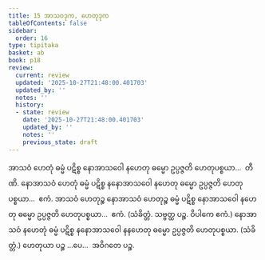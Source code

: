```yaml
---
title: 15 အာသဝဒုက, ဟေတုဒုက
tableOfContents: false
sidebar:
  order: 16
type: tipitaka
basket: ab
book: p18
review:
  current: review
  updated: '2025-10-27T21:48:00.401703'
  updated_by: ''
  notes: ''
  history:
  - state: review
    date: '2025-10-27T21:48:00.401703'
    updated_by: ''
    notes: ''
    previous_state: draft
---
```



<ReviewStatus review={frontmatter.review} showDetails={true} />

<HypothesisAnnotation frontmatter={frontmatter} />

<DynamicBreadcrumb />

<Division number="53" book="p18" e="ch" v="40" p="317">

<Paragraph number="123" book="p18">
အာသဝံ ဟေတုံ ဓမ္မံ ပဋိစ္စ နောအာသဝေါ နဟေတု ဓမ္မော ဥပ္ပဇ္ဇတိ ဟေတုပစ္စယာ…  တီဏိ.
</Paragraph>

<Paragraph number="124" book="p18">
နောအာသဝံ ဟေတုံ ဓမ္မံ ပဋိစ္စ နနောအာသဝေါ နဟေတု ဓမ္မော ဥပ္ပဇ္ဇတိ ဟေတုပစ္စယာ…  ဧကံ.
</Paragraph>

<Paragraph number="125" book="p18">
အာသဝံ ဟေတုဉ္စ နောအာသဝံ ဟေတုဉ္စ ဓမ္မံ ပဋိစ္စ နောအာသဝေါ နဟေတု ဓမ္မော ဥပ္ပဇ္ဇတိ ဟေတုပစ္စယာ…  ဧကံ. (သံခိတ္တံ. သဗ္ဗတ္ထ ပဉ္စ. ဝိပါကေ ဧကံ.)
</Paragraph>

<Paragraph number="126" book="p18">
နောအာသဝံ နဟေတုံ ဓမ္မံ ပဋိစ္စ နနောအာသဝေါ နနဟေတု ဓမ္မော ဥပ္ပဇ္ဇတိ ဟေတုပစ္စယာ. (သံခိတ္တံ.) ဟေတုယာ ပဉ္စ …ပေ…  အဝိဂတေ ပဉ္စ.
</Paragraph>
</Division>